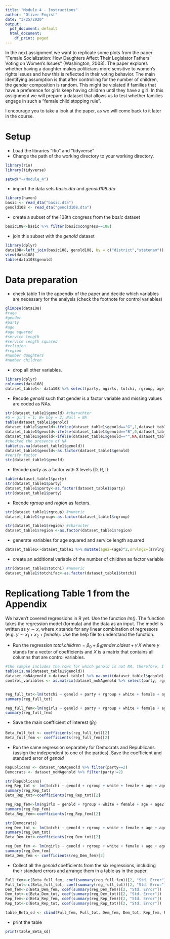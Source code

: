```yaml
---
title: "Module 4 - Instructions"
author: "Oliver Engist"
date: "3/25/2020"
output:
  pdf_document: default
  html_document:
    df_print: paged
---
```


In the next assignment we want to replicate some plots from the paper "Female Socialization: How Daughters Affect Their Legislator Fathers' Voting on Women's Issues" (Washington, 2008). The paper explores whether having a daughter makes politicians more sensitive to women's rights issues and how this is reflected in their voting behavior. The main identifying assumption is that after controlling for the number of children, the gender composition is random. This might be violated if families that have a preference for girls keep having children until they have a girl. In this assignment we will prepare a dataset that allows us to test whether families engage in such a "female child stopping rule".

I encourage you to take a look at the paper, as we will come back to it later in the course. 

# Setup

* Load the libraries "Rio" and "tidyverse"
* Change the path of the working directory to your working directory.

```r
library(rio)
library(tidyverse)
```


```r
setwd("~/Module_4")
```

* import the data sets *basic.dta* and *genold108.dta*
```r
library(haven)
basic <- read_dta("basic.dta")
genold108 <- read_dta("genold108.dta")
```

* create a subset of the 108th congress from the *basic* dataset
```r
basic108<-basic %>% filter(basic$congress==108)
```

* join this subset with the *genold* dataset
```r
library(dplyr)
data108<-left_join(basic108, genold108, by = c("district","statenam"))
view(data108)
table(data108$genold)
```


# Data preparation

* check table 1 in the appendix of the paper and decide which variables are necessary for the analysis (check the footnote for control variables)
```r
glimpse(data108)
#rage
#gender
#party
#age
#age squared
#service length
#service length squared
#religion
#region
#number daughters
#number children
```

* drop all other variables.
```r
library(dplyr)
colnames(data108)
dataset_table1<- data108 %>% select(party, ngirls, totchi, rgroup, age, white, female, srvlng, genold, region)

```

* Recode *genold* such that gender is a factor variable and missing values are coded as NAs.
```r
str(dataset_table1$genold) #charachter 
#G = girl = 1; B= boy = 2; Null = NA
table(dataset_table1$genold)
dataset_table1$genold<-ifelse(dataset_table1$genold=="G",1,dataset_table1$genold)
dataset_table1$genold<-ifelse(dataset_table1$genold=="B",0,dataset_table1$genold)
dataset_table1$genold<-ifelse(dataset_table1$genold=="",NA,dataset_table1$genold)
#checked the presence of NA
table(is.na(dataset_table1$genold)) 
dataset_table1$genold<-as.factor(dataset_table1$genold)
#verify factor
str(dataset_table1$genold)
```

* Recode *party* as a factor with 3 levels (D, R, I)
```r
table(dataset_table1$party)
str(dataset_table1$party)
dataset_table1$party<-as.factor(dataset_table1$party)
str(dataset_table1$party)
```

* Recode *rgroup* and *region* as factors.
```r
str(dataset_table1$rgroup) #numeric
dataset_table1$rgroup<-as.factor(dataset_table1$rgroup)

str(dataset_table1$region) #character
dataset_table1$region <-as.factor(dataset_table1$region)
```

* generate variables for age squared and service length squared
```r
dataset_table1<-dataset_table1 %>% mutate(age2=(age)^2,srvlng2=(srvlng)^2)
```

* create an additional variable of the number of children as factor variable
```r
str(dataset_table1$totchi) #numeric
dataset_table1$totchifac<-as.factor(dataset_table1$totchi)
```


# Replicationg Table 1 from the Appendix

We haven't covered regressions in R yet. Use the function *lm()*. The function takes the regression model (formula) and the data as an input. The model is written as $y \sim x$, where $x$ stands for any linear combination of regressors (e.g. $y \sim x_1 + x_2 + female$). Use the help file to understand the function.

* Run the regression $total.children = \beta_0 + \beta_1 gender.oldest + \gamma'X$ where $\gamma$ stands for a vector of coefficients and $X$ is a matrix that contains all columns that are control variables.\footnote{This is just a short notation instead of writing the full model with all control variables $totchi = \beta_0 + \beta_1 genold + \gamma_1 age + \gamma_2 age^2 + \gamma_3 Democrat + ... + \epsilon$ which quickly gets out of hand for large models.}
```r
#the sample includes the rows for which genold is not NA, therefore, I reduce the dataset
table(is.na(dataset_table1$genold))
dataset_noNAgenold <-dataset_table1 %>% na.omit(dataset_table1$genold)
control_variables <- as.matrix(dataset_noNAgenold %>% select(party, rgroup, white, female, age, age2, srvlng, srvlng2, region))


reg_full_tot<-lm(totchi ~ genold + party + rgroup + white + female + age + age2 + srvlng + srvlng2 + region, data = dataset_noNAgenold)
summary(reg_full_tot)

reg_full_fem<-lm(ngirls ~ genold + party + rgroup + white + female + age + age2 + srvlng + srvlng2 + region + totchifac, data = dataset_noNAgenold )
summary(reg_full_fem)

```

* Save the main coefficient of interest ($\beta_1$)
```r
Beta_full_tot <- coefficients(reg_full_tot)[2]
Beta_full_fem <- coefficients(reg_full_fem)[2]
```

* Run the same regression separately for Democrats and Republicans (assign the independent to one of the parties). Save the coefficient and standard error of *genold*
```r
Republicans <- dataset_noNAgenold %>% filter(party==2)
Democrats <- dataset_noNAgenold %>% filter(party!=2)

str(Republicans)
reg_Rep_tot <- lm(totchi ~ genold + rgroup + white + female + age + age2 + srvlng + srvlng2 + region, data = Republicans)
summary(reg_Rep_tot)
Beta_Rep_tot<-coefficients(reg_Rep_tot)[2]

reg_Rep_fem<-lm(ngirls ~ genold + rgroup + white + female + age + age2 + srvlng + srvlng2 + region, data = Republicans)
summary(reg_Rep_fem)
Beta_Rep_fem<-coefficients(reg_Rep_fem)[2]

str(Democrats)
reg_Dem_tot <- lm(totchi ~ genold + rgroup + white + female + age + age2 + srvlng + srvlng2 + region, data = Democrats)
summary(reg_Dem_tot)
Beta_Dem_tot<-coefficients(reg_Dem_tot)[2]

reg_Dem_fem <- lm(ngirls ~ genold + rgroup + white + female + age + age2 + srvlng + srvlng2 + region, data = Democrats)
summary(reg_Dem_fem)
Beta_Dem_fem <- coefficients(reg_Dem_fem)[2]
```

* Collect all the *genold* coefficients from the six regressions, including their standard errors and arrange them in a table as in the paper.

```r

Full_fem<-c(Beta_full_fem, coef(summary(reg_full_fem))[2, "Std. Error"])
Full_tot<-c(Beta_full_tot, coef(summary(reg_full_tot))[2, "Std. Error"])
Dem_fem<-c(Beta_Dem_fem, coef(summary(reg_Dem_fem))[2, "Std. Error"])
Dem_tot<-c(Beta_Dem_tot, coef(summary(reg_Dem_tot))[2, "Std. Error"])
Rep_fem<-c(Beta_Rep_fem, coef(summary(reg_Rep_fem))[2, "Std. Error"])
Rep_tot<-c(Beta_Rep_tot, coef(summary(reg_Rep_tot))[2, "Std. Error"])

table_Beta_sd <- cbind(Full_fem, Full_tot, Dem_fem, Dem_tot, Rep_fem, Rep_tot)
```


* print the table
```r
print(table_Beta_sd)
```

